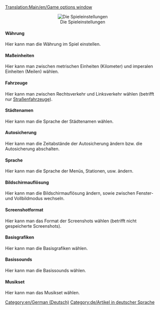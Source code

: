 [[Translation:Main/en/Game options window]]{{en/-}}{{Inhaltsverzeichnis}}
<center>[[File:en/Spieleinstellungen.jpeg|center|none|frame|Die Spieleinstellungen]]</center>

====Währung====

Hier kann man die Währung im Spiel einstellen.

====Maßeinheiten====

Hier kann man zwischen metrischen Einheiten (Kilometer) und imperalen Einheiten (Meilen) wählen.

====Fahrzeuge====

Hier kann man zwischen Rechtsverkehr und Linksverkehr wählen (betrifft nur [[Main/de/Straßenfahrzeuge|Straßenfahrzeuge]]).

====Städtenamen====

Hier kann man die Sprache der Städtenamen wählen.

====Autosicherung====

Hier kann man die Zeitabstände der Autosicherung ändern bzw. die Autosicherung abschalten.

====Sprache====

Hier kann man die Sprache der Menüs, Stationen, usw. ändern.

====Bildschirmauflösung====

Hier kann man die Bildschirmauflösung ändern, sowie zwischen Fenster- und Vollbildmodus wechseln.

====Screenshotformat====

Hier kann man das Format der Screenshots wählen (betrifft nicht gespeicherte Screenshots).

====Basisgrafiken====

Hier kann man die Basisgrafiken wählen.

====Basissounds====

Hier kann man die Basissounds wählen.

====Musikset====

Hier kann man das Musikset wählen.

[[Category:en/German (Deutsch)]][[Category:de/Artikel in deutscher Sprache]]